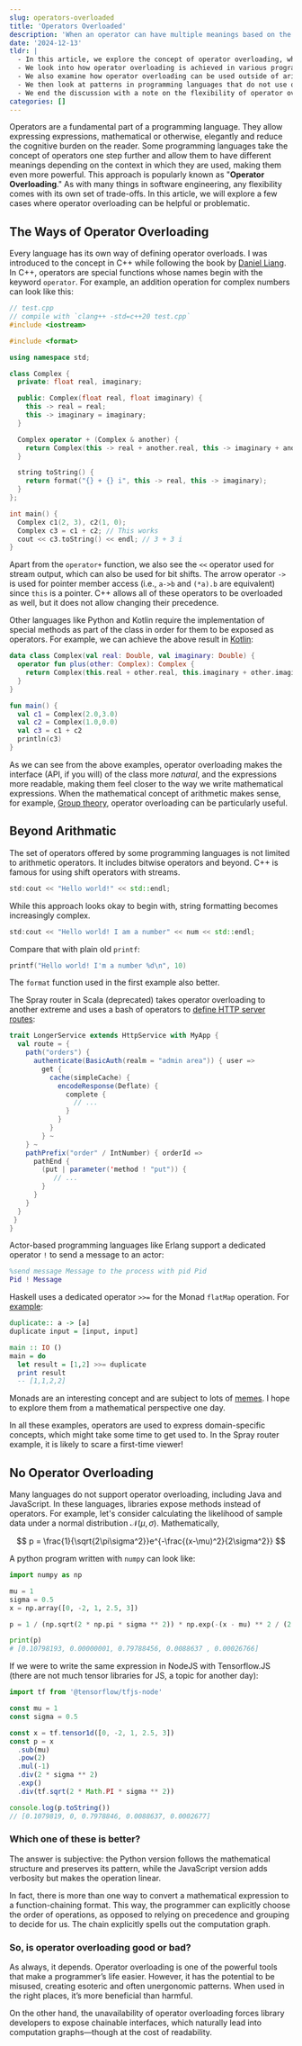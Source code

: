 ```yaml
---
slug: operators-overloaded
title: 'Operators Overloaded'
description: 'When an operator can have multiple meanings based on the context...'
date: '2024-12-13'
tldr: |
  - In this article, we explore the concept of operator overloading, where an operator can behave differently in different contexts.
  - We look into how operator overloading is achieved in various programming languages.
  - We also examine how operator overloading can be used outside of arithmetic operators and how it can sometimes lead to esoteric patterns.
  - We then look at patterns in programming languages that do not use operator overloading and see how a computation graph can emerge naturally with chainable APIs.
  - We end the discussion with a note on the flexibility of operator overloading and some unintended consequences of its use.
categories: []
---
```


Operators are a fundamental part of a programming language. They allow expressing expressions, mathematical or otherwise, elegantly and reduce the cognitive burden on the reader. Some programming languages take the concept of operators one step further and allow them to have different meanings depending on the context in which they are used, making them even more powerful. This approach is popularly known as "**Operator Overloading**." As with many things in software engineering, any flexibility comes with its own set of trade-offs. In this article, we will explore a few cases where operator overloading can be helpful or problematic.

## The Ways of Operator Overloading

Every language has its own way of defining operator overloads. I was introduced to the concept in C++ while following the book by [Daniel Liang](https://www.amazon.in/C-Programming-Language-Y-Daniel-Liang/s?rh=n%3A14447041031%2Cp_27%3AY.+Daniel+Liang). In C++, operators are special functions whose names begin with the keyword `operator`. For example, an addition operation for complex numbers can look like this:

```cpp
// test.cpp
// compile with `clang++ -std=c++20 test.cpp`
#include <iostream>

#include <format>

using namespace std;

class Complex {
  private: float real, imaginary;

  public: Complex(float real, float imaginary) {
    this -> real = real;
    this -> imaginary = imaginary;
  }

  Complex operator + (Complex & another) {
    return Complex(this -> real + another.real, this -> imaginary + another.imaginary);
  }

  string toString() {
    return format("{} + {} i", this -> real, this -> imaginary);
  }
};

int main() {
  Complex c1(2, 3), c2(1, 0);
  Complex c3 = c1 + c2; // This works
  cout << c3.toString() << endl; // 3 + 3 i
}
```

Apart from the `operator+` function, we also see the `<<` operator used for stream output, which can also be used for bit shifts. The arrow operator `->` is used for pointer member access (i.e., `a->b` and `(*a).b` are equivalent) since `this` is a pointer. C++ allows all of these operators to be overloaded as well, but it does not allow changing their precedence.

Other languages like Python and Kotlin require the implementation of special methods as part of the class in order for them to be exposed as operators. For example, we can achieve the above result in [Kotlin](https://pl.kotl.in/XkrlBsH0F):

```kotlin
data class Complex(val real: Double, val imaginary: Double) {
  operator fun plus(other: Complex): Complex {
    return Complex(this.real + other.real, this.imaginary + other.imaginary)
  }
}

fun main() {
  val c1 = Complex(2.0,3.0)
  val c2 = Complex(1.0,0.0)
  val c3 = c1 + c2
  println(c3)
}
```

As we can see from the above examples, operator overloading makes the interface (API, if you will) of the class more _natural_, and the expressions more readable, making them feel closer to the way we write mathematical expressions. When the mathematical concept of arithmetic makes sense, for example, [Group theory](<https://en.wikipedia.org/wiki/Group_(mathematics)>), operator overloading can be particularly useful.

## Beyond Arithmatic

The set of operators offered by some programming languages is not limited to arithmetic operators. It includes bitwise operators and beyond. C++ is famous for using shift operators with streams.

```cpp
std:cout << "Hello world!" << std::endl;
```

While this approach looks okay to begin with, string formatting becomes increasingly complex.
```cpp
std:cout << "Hello world! I am a number" << num << std::endl;
```

Compare that with plain old `printf`:

```c
printf("Hello world! I'm a number %d\n", 10)
```

The `format` function used in the first example also better.

The Spray router in Scala (deprecated) takes operator overloading to another extreme and uses a bash of operators to [define HTTP server routes](https://spray.readthedocs.io/en/latest/documentation/spray-routing/):

```scala
trait LongerService extends HttpService with MyApp {
  val route = {
    path("orders") {
      authenticate(BasicAuth(realm = "admin area")) { user =>
        get {
          cache(simpleCache) {
            encodeResponse(Deflate) {
              complete {
                // ...
              }
            }
          }
        } ~
    } ~
    pathPrefix("order" / IntNumber) { orderId =>
      pathEnd {
        (put | parameter('method ! "put")) {
           // ...
        }
      }
    }
  }
 }
}
```

Actor-based programming languages like Erlang support a dedicated operator `!` to send a message to an actor:

```erlang
%send message Message to the process with pid Pid
Pid ! Message
```

Haskell uses a dedicated operator `>>=` for the Monad `flatMap` operation. For [example](https://play.haskell.org/saved/lvSs9d56):

```haskell
duplicate:: a -> [a]
duplicate input = [input, input]

main :: IO ()
main = do
  let result = [1,2] >>= duplicate
  print result
  -- [1,1,2,2]
```

Monads are an interesting concept and are subject to lots of [memes](https://antousias.com/content/images/2020/11/44b0bd758f8ee5c81362923f0d5c8e017c9ddf623925e60c29a4c015b89fbb45.jpg). I hope to explore them from a mathematical perspective one day.

In all these examples, operators are used to express domain-specific concepts, which might take some time to get used to. In the Spray router example, it is likely to scare a first-time viewer!

## No Operator Overloading

Many languages do not support operator overloading, including Java and JavaScript. In these languages, libraries expose methods instead of operators. For example, let's consider calculating the likelihood of sample data under a normal distribution $\mathcal{N}(\mu, \sigma)$. Mathematically,

$$
p = \frac{1}{\sqrt{2\pi\sigma^2}}e^{-\frac{(x-\mu)^2}{2\sigma^2}}
$$

A python program written with `numpy` can look like:

```python
import numpy as np

mu = 1
sigma = 0.5
x = np.array([0, -2, 1, 2.5, 3])

p = 1 / (np.sqrt(2 * np.pi * sigma ** 2)) * np.exp(-(x - mu) ** 2 / (2 * sigma ** 2))

print(p)
# [0.10798193, 0.00000001, 0.79788456, 0.0088637 , 0.00026766]
```

If we were to write the same expression in NodeJS with Tensorflow.JS (there are not much tensor libraries for JS, a topic for another day):

```ts
import tf from '@tensorflow/tfjs-node'

const mu = 1
const sigma = 0.5

const x = tf.tensor1d([0, -2, 1, 2.5, 3])
const p = x
  .sub(mu)
  .pow(2)
  .mul(-1)
  .div(2 * sigma ** 2)
  .exp()
  .div(tf.sqrt(2 * Math.PI * sigma ** 2))

console.log(p.toString())
// [0.1079819, 0, 0.7978846, 0.0088637, 0.0002677]
```

### Which one of these is better?

The answer is subjective: the Python version follows the mathematical structure and preserves its pattern, while the JavaScript version adds verbosity but makes the operation linear.

In fact, there is more than one way to convert a mathematical expression to a function-chaining format. This way, the programmer can explicitly choose the order of operations, as opposed to relying on precedence and grouping to decide for us. The chain explicitly spells out the computation graph.

### So, is operator overloading good or bad?

As always, it depends. Operator overloading is one of the powerful tools that make a programmer’s life easier. However, it has the potential to be misused, creating esoteric and often unergonomic patterns. When used in the right places, it’s more beneficial than harmful.

On the other hand, the unavailability of operator overloading forces library developers to expose chainable interfaces, which naturally lead into computation graphs—though at the cost of readability.
